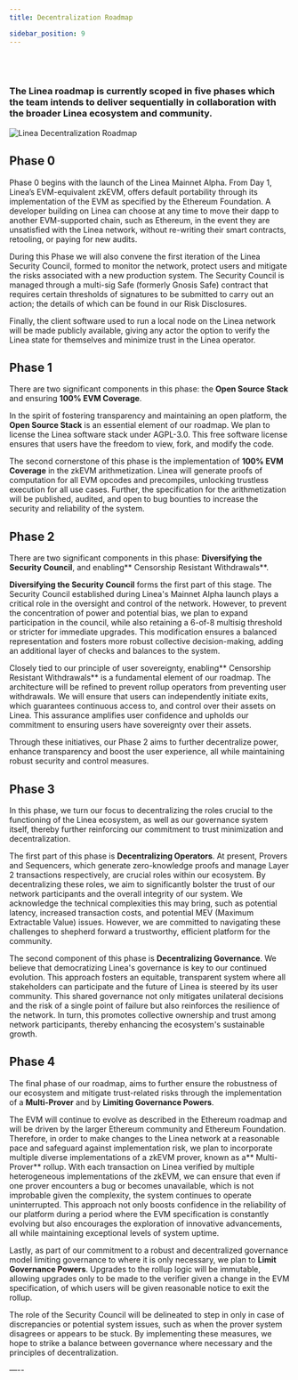 ```yaml
---
title: Decentralization Roadmap

sidebar_position: 9
---
```



<div className="img-large">
    <LineaLaunchRoadmap />
</div>

<br />
<br />

### The Linea roadmap is currently scoped in five phases which the team intends to deliver sequentially in collaboration with the broader Linea ecosystem and community.

<div class="center-container">
  <div class="img-large">
    <img
      src="/img/article_images/Decentralization_roadmap/Linea_decentralization_roadmap.png"
      alt="Linea Decentralization Roadmap"
    />
  </div>
</div>

## Phase 0

Phase 0 begins with the launch of the Linea Mainnet Alpha. From Day 1, Linea’s EVM-equivalent zkEVM, offers default portability through its implementation of the EVM as specified by the Ethereum Foundation. A developer building on Linea can choose at any time to move their dapp to another EVM-supported chain, such as Ethereum, in the event they are unsatisfied with the Linea network, without re-writing their smart contracts, retooling, or paying for new audits.

During this Phase we will also convene the first iteration of the Linea Security Council, formed to monitor the network, protect users and mitigate the risks associated with a new production system. The Security Council is managed through a multi-sig Safe (formerly Gnosis Safe) contract that requires certain thresholds of signatures to be submitted to carry out an action; the details of which can be found in our Risk Disclosures.

Finally, the client software used to run a local node on the Linea network will be made publicly available, giving any actor the option to verify the Linea state for themselves and minimize trust in the Linea operator.

## Phase 1

There are two significant components in this phase: the **Open Source Stack** and ensuring **100% EVM Coverage**.

In the spirit of fostering transparency and maintaining an open platform, the **Open Source Stack** is an essential element of our roadmap. We plan to license the Linea software stack under AGPL-3.0. This free software license ensures that users have the freedom to view, fork, and modify the code.

The second cornerstone of this phase is the implementation of **100% EVM Coverage** in the zkEVM arithmetization. Linea will generate proofs of computation for all EVM opcodes and precompiles, unlocking trustless execution for all use cases. Further, the specification for the arithmetization will be published, audited, and open to bug bounties to increase the security and reliability of the system.

## Phase 2

There are two significant components in this phase: **Diversifying the Security Council**, and enabling** Censorship Resistant Withdrawals**.

**Diversifying the Security Council** forms the first part of this stage. The Security Council established during Linea's Mainnet Alpha launch plays a critical role in the oversight and control of the network. However, to prevent the concentration of power and potential bias, we plan to expand participation in the council, while also retaining a 6-of-8 multisig threshold or stricter for immediate upgrades. This modification ensures a balanced representation and fosters more robust collective decision-making, adding an additional layer of checks and balances to the system.

Closely tied to our principle of user sovereignty, enabling** Censorship Resistant Withdrawals** is a fundamental element of our roadmap. The architecture will be refined to prevent rollup operators from preventing user withdrawals. We will ensure that users can independently initiate exits, which guarantees continuous access to, and control over their assets on Linea. This assurance amplifies user confidence and upholds our commitment to ensuring users have sovereignty over their assets.

Through these initiatives, our Phase 2 aims to further decentralize power, enhance transparency and boost the user experience, all while maintaining robust security and control measures.

## Phase 3

In this phase, we turn our focus to decentralizing the roles crucial to the functioning of the Linea ecosystem, as well as our governance system itself, thereby further reinforcing our commitment to trust minimization and decentralization.

The first part of this phase is **Decentralizing Operators**. At present, Provers and Sequencers, which generate zero-knowledge proofs and manage Layer 2 transactions respectively, are crucial roles within our ecosystem. By decentralizing these roles, we aim to significantly bolster the trust of our network participants and the overall integrity of our system. We acknowledge the technical complexities this may bring, such as potential latency, increased transaction costs, and potential MEV (Maximum Extractable Value) issues. However, we are committed to navigating these challenges to shepherd forward a trustworthy, efficient platform for the community.

The second component of this phase is **Decentralizing Governance**. We believe that democratizing Linea's governance is key to our continued evolution. This approach fosters an equitable, transparent system where all stakeholders can participate and the future of Linea is steered by its user community. This shared governance not only mitigates unilateral decisions and the risk of a single point of failure but also reinforces the resilience of the network. In turn, this promotes collective ownership and trust among network participants, thereby enhancing the ecosystem's sustainable growth.

## Phase 4

The final phase of our roadmap, aims to further ensure the robustness of our ecosystem and mitigate trust-related risks through the implementation of a **Multi-Prover** and by **Limiting Governance Powers**.

The EVM will continue to evolve as described in the Ethereum roadmap and will be driven by the larger Ethereum community and Ethereum Foundation. Therefore, in order to make changes to the Linea network at a reasonable pace and safeguard against implementation risk, we plan to incorporate multiple diverse implementations of a zkEVM prover, known as a** Multi-Prover** rollup. With each transaction on Linea verified by multiple heterogeneous implementations of the zkEVM, we can ensure that even if one prover encounters a bug or becomes unavailable, which is not improbable given the complexity, the system continues to operate uninterrupted. This approach not only boosts confidence in the reliability of our platform during a period where the EVM specification is constantly evolving but also encourages the exploration of innovative advancements, all while maintaining exceptional levels of system uptime.

Lastly, as part of our commitment to a robust and decentralized governance model limiting governance to where it is only necessary, we plan to **Limit Governance Powers**. Upgrades to the rollup logic will be immutable, allowing upgrades only to be made to the verifier given a change in the EVM specification, of which users will be given reasonable notice to exit the rollup.

The role of the Security Council will be delineated to step in only in case of discrepancies or potential system issues, such as when the prover system disagrees or appears to be stuck. By implementing these measures, we hope to strike a balance between governance where necessary and the principles of decentralization.

—--
